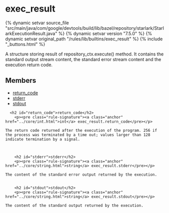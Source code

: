 <html devsite>
<head>
  <meta name="project_path" value="/_project.yaml">
  <meta name="book_path" value="/versions/7.5.0/_book.yaml">
</head>
<body>

<h1 class="page-title" id="modules.exec_result">exec_result</h1>

{% dynamic setvar source_file "src/main/java/com/google/devtools/build/lib/bazel/repository/starlark/StarlarkExecutionResult.java" %}
{% dynamic setvar version "7.5.0" %}
{% dynamic setvar original_path "/rules/lib/builtins/exec_result" %}
{% include "_buttons.html" %}
<!-- {% raw %} -->

A structure storing result of repository_ctx.execute() method. It contains the standard output stream content, the standard error stream content and the execution return code.


<h2>Members</h2>
<ul>
    <li>
    <a href="#return_code">return_code</a>
  </li>
      <li>
    <a href="#stderr">stderr</a>
  </li>
      <li>
    <a href="#stdout">stdout</a>
  </li>
  </ul>

      <h2 id="return_code">return_code</h2>
        <p><pre class="rule-signature"><a class="anchor" href="../core/int.html">int</a> exec_result.return_code</pre></p>

    The return code returned after the execution of the program. 256 if the process was terminated by a time out; values larger than 128 indicate termination by a signal.



        <h2 id="stderr">stderr</h2>
        <p><pre class="rule-signature"><a class="anchor" href="../core/string.html">string</a> exec_result.stderr</pre></p>

    The content of the standard error output returned by the execution.


        <h2 id="stdout">stdout</h2>
        <p><pre class="rule-signature"><a class="anchor" href="../core/string.html">string</a> exec_result.stdout</pre></p>

    The content of the standard output returned by the execution.



</body>
</html>

<!-- {% endraw %} -->
